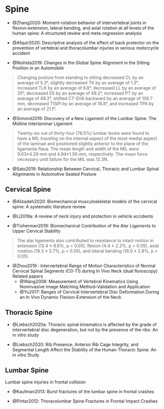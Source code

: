 # Spine

- @Zhang2020: Moment-rotation behavior of intervertebral joints in flexion-extension, lateral bending, and axial rotation at all levels of the human spine: A structured review and meta-regression analysis

- @Afquir2020: Descriptive analysis of the effect of back protector on the prevention of vertebral and thoracolumbar injuries in serious motorcycle accident


- @Nishida2019: Changes in the Global Spine Alignment in the Sitting Position in an Automobile

> Changing posture from standing to sitting decreased CL by an average of 5.3°, slightly decreased TK by an average of 1.3°, increased TLK by an average of 6.8°, decreased LL by an average of 35°, decreased SS by an average of 49.2°, increased PT by an average of 49.2°, shifted C7-SVA backward by an average of 106.7 mm, decreased T1SPI by an average of 18.8°, and increased TPA by an average of 21.1°. 

- @Simond2019: Discovery of a New Ligament of the Lumbar Spine: The Midline Interlaminar Ligament

> Twenty-six out of thirty-four (76.5%) lumbar levels were found to have a MIL traveling on the internal aspect of the most medial aspect of the laminae and positioned slightly anterior to the plane of the ligamenta flava.
The mean length and width of the MIL were 9.03±4.29 mm and 4.94±1.56 mm, respectively. The mean force necessary until failure for the MIL was 12.3N.


- @Sato2019: Relationship Between Cervical, Thoracic and Lumbar Spinal Alignments in Automotive Seated Posture

## Cervical Spine

- @Alizadeh2020: Biomechanical musculoskeletal models of the cervical spine: A systematic literature review

- @Li2019a: A review of neck injury and protection in vehicle accidents

- @Tisherman2019:  Biomechanical Contribution of the Alar Ligaments to Upper Cervical Stability

> The alar ligaments also contributed to resistance to intact motion in extension (13.4 ± 6.6%, p < 0.05), flexion (4.4 ± 2.2%, p < 0.05), axial rotation (19.3 ± 2.7%, p < 0.05), and lateral bending (16.0 ± 2.8%, p < 0.05). 

- @Zhou2019 : Intervertebral Range of Motion Characteristics of Normal Cervical Spinal Segments (C0-T1) during In Vivo Neck  (dual fluroscopy)  
Related papers
  - @Wang2008: Measurement of Vertebral Kinematics Using Noninvasive Image Matching Method–Validation and Application
  - @Yu2017: Ranges of Cervical Intervertebral Disc Deformation During an In Vivo Dynamic Flexion–Extension of the Neck

## Thoracic Spine

- @Liebsch2020a: Thoracic spinal kinematics is affected by the grade of intervertebral disc degeneration, but not by the presence of the ribs: An in vitro study

- @Liebsch2020: Rib Presence, Anterior Rib Cage Integrity, and Segmental Length Affect the Stability of the Human Thoracic Spine: An in vitro Study




## Lumbar Spine

Lumbar spine injuries in frontal collision

- @Kaufman2013: Burst fractures of the lumbar spine in frontal crashes

- @Pintar2012: Thoracolumbar Spine Fractures in Frontal Impact Crashes 
